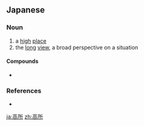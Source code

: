 ==Japanese==
{{ja-kanjitab|こう|しょ|yomi=on}}

===Noun===
{{ja-noun|こうしょ}}

# a [[high]] [[place]]
# the [[long]] [[view]], a broad perspective on a situation

====Compounds====
* {{ja-r|高所恐怖症|こうしょ きょうふしょう|gloss=acrophobia}}

===References===
* {{R:Shogakukan}}

[[ja:高所]]
[[zh:高所]]